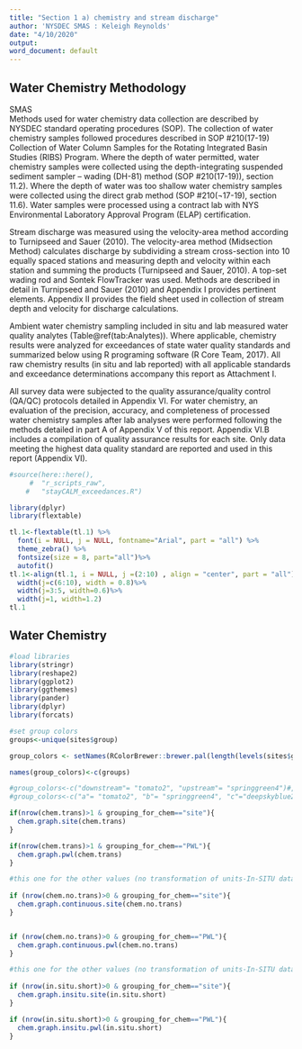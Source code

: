 ```yaml
---
title: "Section 1 a) chemistry and stream discharge"
author: 'NYSDEC SMAS : Keleigh Reynolds'
date: "4/10/2020"
output: 
word_document: default
---
```


## Water Chemistry Methodology
SMAS  
Methods used for water chemistry data collection are described by NYSDEC standard operating procedures (SOP). The collection of water chemistry samples followed procedures described in SOP #210(17-19) Collection of Water Column Samples for the Rotating Integrated Basin Studies (RIBS) Program. Where the depth of water permitted, water chemistry samples were collected using the depth-integrating suspended sediment sampler – wading (DH-81) method (SOP #210(17-19)), section 11.2). Where the depth of water was too shallow water chemistry samples were collected using the direct grab method (SOP #210(¬17-19), section 11.6). Water samples were processed using a contract lab with NYS Environmental Laboratory Approval Program (ELAP) certification. 

Stream discharge was measured using the velocity-area method according to Turnipseed and Sauer (2010). The velocity-area method (Midsection Method) calculates discharge by subdividing a stream cross-section into 10 equally spaced stations and measuring depth and velocity within each station and summing the products (Turnipseed and Sauer, 2010). A top-set wading rod and Sontek FlowTracker was used. Methods are described in detail in Turnipseed and Sauer (2010) and Appendix I provides pertinent elements. Appendix II provides the field sheet used in collection of stream depth and velocity for discharge calculations.

Ambient water chemistry sampling included in situ and lab measured water quality analytes (Table\@ref(tab:Analytes)). Where applicable, chemistry results were analyzed for exceedances of state water quality standards and summarized below using R programing software (R Core Team, 2017). All raw chemistry results (in situ and lab reported) with all applicable standards and exceedance determinations accompany this report as Attachment I.

All survey data were subjected to the quality assurance/quality control (QA/QC) protocols detailed in Appendix VI. For water chemistry, an evaluation of the precision, accuracy, and completeness of processed water chemistry samples after lab analyses were performed following the methods detailed in part A of Appendix V of this report. Appendix VI.B includes a compilation of quality assurance results for each site. Only data meeting the highest data quality standard are reported and used in this report (Appendix VI).

```r
#source(here::here(),
     #  "r_scripts_raw",
    #   "stayCALM_exceedances.R")

```

<!---BLOCK_LANDSCAPE_START--->
```r

library(dplyr)
library(flextable)

tl.1<-flextable(tl.1) %>% 
  font(i = NULL, j = NULL, fontname="Arial", part = "all") %>% 
  theme_zebra() %>% 
  fontsize(size = 8, part="all")%>%
  autofit()
tl.1<-align(tl.1, i = NULL, j =(2:10) , align = "center", part = "all")%>%
  width(j=c(6:10), width = 0.8)%>%
  width(j=3:5, width=0.6)%>%
  width(j=1, width=1.2)
tl.1

```
<!---BLOCK_LANDSCAPE_STOP--->
\newpage
## Water Chemistry


```r

#load libraries
library(stringr)
library(reshape2)
library(ggplot2)
library(ggthemes)
library(pander)
library(dplyr)
library(forcats)

#set group colors
groups<-unique(sites$group)

group_colors <- setNames(RColorBrewer::brewer.pal(length(levels(sites$group)), "Set1"), levels(sites$group))

names(group_colors)<-c(groups)

#group_colors<-c("downstream"= "tomato2", "upstream"= "springgreen4")#, "c"="deepskyblue2")
#group_colors<-c("a"= "tomato2", "b"= "springgreen4", "c"="deepskyblue2")
```


```r

if(nrow(chem.trans)>1 & grouping_for_chem=="site"){
  chem.graph.site(chem.trans)
}

if(nrow(chem.trans)>1 & grouping_for_chem=="PWL"){
  chem.graph.pwl(chem.trans)
}


```


```r

#this one for the other values (no transformation of units-In-SITU data)
 
if (nrow(chem.no.trans)>0 & grouping_for_chem=="site"){
  chem.graph.continuous.site(chem.no.trans)
}


if (nrow(chem.no.trans)>0 & grouping_for_chem=="PWL"){
  chem.graph.continuous.pwl(chem.no.trans)
}
```



```r

#this one for the other values (no transformation of units-In-SITU data)
 
if (nrow(in.situ.short)>0 & grouping_for_chem=="site"){
  chem.graph.insitu.site(in.situ.short)
}

if (nrow(in.situ.short)>0 & grouping_for_chem=="PWL"){
  chem.graph.insitu.pwl(in.situ.short)
}


```



